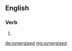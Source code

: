 ==English==

===Verb===
{{head|en|verb form}}

# {{en-past of|synergise}}

[[de:synergised]]
[[mg:synergised]]